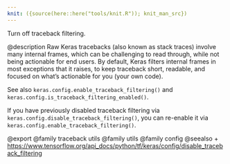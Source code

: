 ```yaml
---
knit: ({source(here::here("tools/knit.R")); knit_man_src})
---
```

Turn off traceback filtering.

@description
Raw Keras tracebacks (also known as stack traces)
involve many internal frames, which can be
challenging to read through, while not being actionable for end users.
By default, Keras filters internal frames in most exceptions that it
raises, to keep traceback short, readable, and focused on what's
actionable for you (your own code).

See also `keras.config.enable_traceback_filtering()` and
`keras.config.is_traceback_filtering_enabled()`.

If you have previously disabled traceback filtering via
`keras.config.disable_traceback_filtering()`, you can re-enable it via
`keras.config.enable_traceback_filtering()`.

@export
@family traceback utils
@family utils
@family config
@seealso
+ <https://www.tensorflow.org/api_docs/python/tf/keras/config/disable_traceback_filtering>
